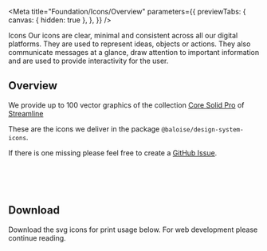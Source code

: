 
<Meta
  title="Foundation/Icons/Overview"
  parameters={{
    previewTabs: {
      canvas: { hidden: true },
    },
  }}
/>

<bal-doc-banner subtitle="Foundation" color="purple">
  Icons
</bal-doc-banner>

<bal-doc-lead>
  Our icons are clear, minimal and consistent across all our digital platforms. They are used to represent ideas,
  objects or actions. They also communicate messages at a glance, draw attention to important information and are used
  to provide interactivity for the user.
</bal-doc-lead>

## Overview

We provide up to 100 vector graphics of the collection [Core Solid Pro](https://www.streamlinehq.com/icons/streamline-mini-bold)
of [Streamline](https://www.streamlinehq.com)

These are the icons we deliver in the package `@baloise/design-system-icons`.

If there is one missing please feel free to create a [GitHub Issue](https://github.com/baloise/design-system/issues/new?assignees=Gagne87%2C+clastzoo&labels=%F0%9F%8E%A8+Design+Support&template=design-request.md).

<br />


<bal-doc-app>
  <bal-doc-icons icons={icons}></bal-doc-icons>
</bal-doc-app>

<br />
<br />

## Download

Download the svg icons for print usage below. For web development please continue reading.

<bal-doc-app>
  <bal-doc-download subject="icons.zip" subtitle="Our svg icons" link="/assets/download/icons.zip"></bal-doc-download>
</bal-doc-app>

<bal-doc-github link="/stories/foundation/icons/00-overview.stories.mdx"></bal-doc-github>
